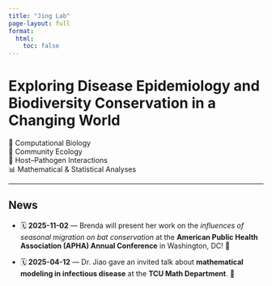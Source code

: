 ```yaml
---
title: "Jing Lab"
page-layout: full
format:
  html:
    toc: false
---
```


<div class="hero">
  <h1>Exploring Disease Epidemiology and Biodiversity Conservation in a Changing World</h1>
</div>

<div class="key-areas">
  <div class="area">🧬 Computational Biology</div>
  <div class="area">🌿 Community Ecology</div>
  <div class="area">🧫 Host–Pathogen Interactions</div>
  <div class="area">📊 Mathematical & Statistical Analyses</div>
</div>

---

## News

- 🗓 **2025-11-02** — Brenda will present her work on the *influences of seasonal migration on bat conservation* at the **American Public Health Association (APHA) Annual Conference** in Washington, DC! 🎉

- 🗓 **2025-04-12** — Dr. Jiao gave an invited talk about **mathematical modeling in infectious disease** at the **TCU Math Department**. 👏
